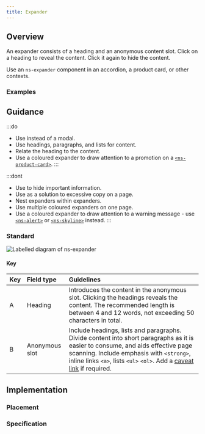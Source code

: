 ```yaml
---
title: Expander
---
```




## Overview

<CompDetails name={componentName} />

An expander consists of a heading and an anonymous content slot. Click on a heading to reveal the content. Click it again to hide the content.

Use an `ns-expander` component in an accordion, a product card, or other contexts.

### Examples

<Tabs>
  <TabItem label="Standard">
    <ExampleViewer type="standard" />
  </TabItem>
  <TabItem label="Icon">
    <ExampleViewer type="standard-icon" />
  </TabItem>
</Tabs>

## Guidance

:::do
- Use instead of a modal.
- Use headings, paragraphs, and lists for content.
- Relate the heading to the content.
- Use a coloured expander to draw attention to a promotion on a [`<ns-product-card>`](/components/ns-product-card).
:::

:::dont
- Use to hide important information.
- Use as a solution to excessive copy on a page.
- Nest expanders within expanders.
- Use multiple coloured expanders on one page.
- Use a coloured expander to draw attention to a warning message - use [`<ns-alert>`](/components/ns-alert) or [`<ns-skyline>`](/components/ns-skyline) instead.
:::

### Standard

![Labelled diagram of ns-expander](@assets/components/ns-expander/guidance.webp)

#### Key

| Key | Field type | Guidelines |
| :--- | :--- | :--- |
| <span class="marker">A</span> | Heading | Introduces the content in the anonymous slot. Clicking the headings reveals the content. The recommended length is between 4 and 12 words, not exceeding 50 characters in total. |
| <span class="marker">B</span> | Anonymous slot | Include headings, lists and paragraphs. Divide content into short paragraphs as it is easier to consume, and aids effective page scanning. Include emphasis with `<strong>`, inline links `<a>`, lists `<ul>` `<ol>`. Add a [caveat link](/components/ns-caveat) if required. |

## Implementation

### Placement

<Placement name={componentName} />

### Specification

<Specification name={componentName} />

